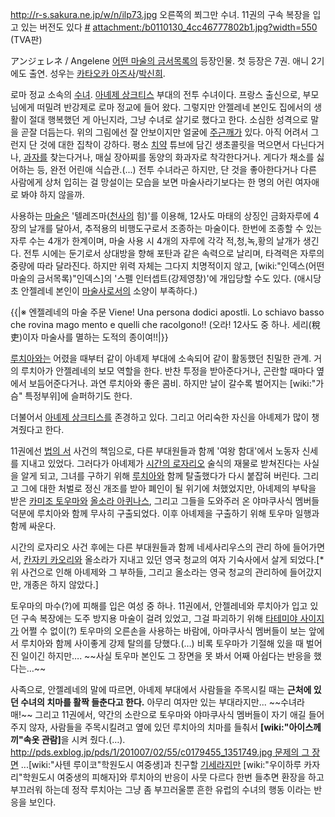 http://r-s.sakura.ne.jp/w/n/ilp73.jpg
오른쪽의 쬐그만 수녀. 11권의 구속 복장을 입고 있는 버전도 있다 [http://r-s.sakura.ne.jp/w/n/ilp54.jpg #]
attachment:/b0110130_4cc46777802b1.jpg?width=550
(TVA판)

アンジェレネ / Angelene
[[어떤 마술의 금서목록]]의 등장인물. 첫 등장은 7권. 애니 2기에도 출연. 성우는 [[카타오카 아즈사]]/[[박신희]].

로마 정교 소속의 [[수녀]]. [[아녜제 상크티스]] 부대의 전투 수녀이다. 프랑스 출신으로, 부모님에게 떠밀려 반강제로 로마 정교에 들어 왔다. 그렇지만 안젤레네 본인도 집에서의 생활이 절대 행복했던 게 아닌지라, 그냥 수녀로 살기로 했다고 한다. 소심한 성격으로 말을 곧잘 더듬는다. 위의 그림에선 잘 안보이지만 얼굴에 [[주근깨]]가 있다. 아직 어려서 그런지 단 것에 대한 집착이 강하다. 평소 [[치약]] 튜브에 담긴 생초콜릿을 먹으면서 다닌다거나, [[과자]]를 찾는다거나, 매실 장아찌를 동양의 화과자로 착각한다거나. 게다가 채소를 싫어하는 등, 완전 어린애 식습관.(...) 전투 수녀라곤 하지만, 단 것을 좋아한다거나 다른 사람에게 상처 입히는 걸 망설이는 모습을 보면 마술사라기보다는 한 명의 어린 여자애로 봐야 하지 않을까.

사용하는 [[마술]]은 '텔레즈마([[천사]]의 힘)'를 이용해, 12사도 마태의 상징인 금화자루에 4장의 날개를 달아서, 추적용의 비행도구로서 조종하는 마술이다. 한번에 조종할 수 있는 자루 수는 4개가 한계이며, 마술 사용 시 4개의 자루에 각각 적,청,녹,황의 날개가 생긴다. 전투 시에는 둔기로서 상대방을 향해 포탄과 같은 속력으로 날리며, 타격력은 자루의 중량에 따라 달라진다. 하지만 위력 자체는 그다지 치명적이지 않고, [wiki:"인덱스(어떤 마술의 금서목록)"인덱스]의 '스펠 인터셉트(강제영창)'에 개입당할 수도 있다. (애시당초 안젤레네 본인이 [[마술사]]로서의 소양이 부족하다.)

{{|※ 엔젤레네의 마술 주문
Viene! Una persona dodici apostli. Lo schiavo basso che rovina mago mento e quelli che racolgono!!
(오라! 12사도 중 하나. 세리(稅吏)이자 마술사를 멸하는 도적의 종이여!!|}}

[[루치아]]와는 어렸을 때부터 같이 아녜제 부대에 소속되어 같이 활동했던 친밀한 관계. 거의 루치아가 안젤레네의 보모 역할을 한다. 반찬 투정을 받아준다거나, 곤란할 때마다 옆에서 보듬어준다거나. 과연 루치아와 좋은 콤비. 하지만 날이 갈수록 벌어지는 [wiki:"가슴" 특정부위]에 슬퍼하기도 한다.

더불어서 [[아녜제 상크티스]]를 존경하고 있다. 그리고 어리숙한 자신을 아녜제가 많이 챙겨줬다고 한다.

11권에선 [[법의 서]] 사건의 책임으로, 다른 부대원들과 함께 '여왕 함대'에서 노동자 신세를 지내고 있었다. 그러다가 아녜제가 [[시간의 로자리오]] 술식의 재물로 받쳐진다는 사실을 알게 되고, 그녀를 구하기 위해 [[루치아]]와 함께 탈출했다가 다시 붙잡혀 버린다. 그리고 그에 대한 처벌로 정신 개조를 받아 폐인이 될 위기에 처했었지만, 아녜제의 부탁을 받은 [[카미조 토우마]]와 [[올소라 아퀴나스]], 그리고 그들을 도와주러 온 야마쿠사식 멤버들 덕분에 루치아와 함께 무사히 구출되었다. 이후 아녜제을 구출하기 위해 토우마 일행과 함께 싸운다.

시간의 로자리오 사건 후에는 다른 부대원들과 함께 네세사리우스의 관리 하에 들어가면서, [[칸자키 카오리]]와 올소라가 지내고 있던 영국 청교의 여자 기숙사에서 살게 되었다.[* 위 사건으로 인해 아녜제와 그 부하들, 그리고 올소라는 영국 청교의 관리하에 들어갔지만, 개종은 하지 않았다.]

토우마의 마수(?)에 피해를 입은 여성 중 하나. 11권에서, 안젤레네와 루치아가 입고 있던 구속 복장에는 도주 방지용 마술이 걸려 있었고, 그걸 파괴하기 위해 [[타테미야 사이지]]가 어쩔 수 없이(?) 토우마의 오른손을 사용하는 바람에, 아마쿠사식 멤버들이 보는 앞에서 루치아와 함께 사이좋게 강제 탈의를 당했다.(…) 비록 토우마가 기절해 있을 때 벌어진 일이긴 하지만…. ~~사실 토우마 본인도 그 장면을 못 봐서 어째 아쉽다는 반응을 했다는…~~

사족으로, 안젤레네의 말에 따르면, 아녜제 부대에서 사람들을 주목시킬 때는 '''근처에 있던 수녀의 치마를 활짝 들춘다고 한다.''' 아무리 여자만 있는 부대라지만... ~~수녀라매!~~ 그리고 11권에서, 약간의 소란으로 토우마와 야마쿠사식 멤버들이 자기 애길 들어주지 않자, 사람들을 주목시킬려고 옆에 있던 루치아의 치마를 들춰서 '''[wiki:"아이스께끼"속옷 관람]'''을 시켜 줬다.(…). [[http://pds.exblog.jp/pds/1/201007/02/55/c0179455_1351749.jpg 문제의 그 장면]] ...[wiki:"사텐 루이코"학원도시 여중생]과 친구할 [[기세]]라지만 [wiki:"우이하루 카자리"학원도시 여중생의 피해자]와 루치아의 반응이 사뭇 다르다 한번 들추면 환장을 하고 부끄러워 하는데 정작 루치아는 그냥 좀 부끄러울뿐 흔한 유럽의 수녀의 행동 이라는 반응을 보인다.
